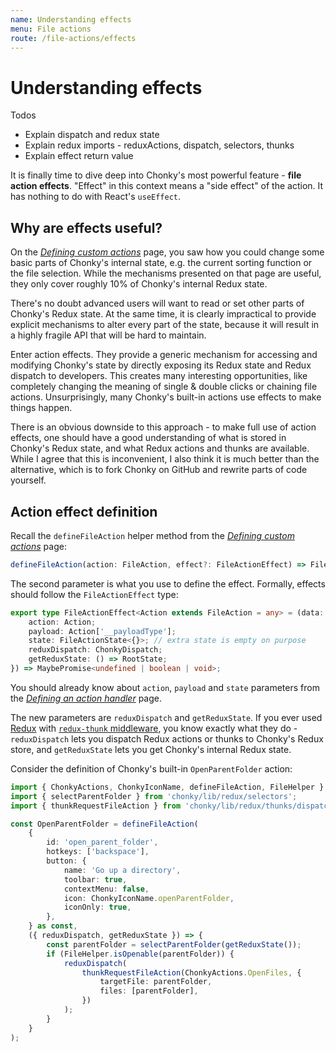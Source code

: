 ```yaml
---
name: Understanding effects
menu: File actions
route: /file-actions/effects
---
```


# Understanding effects

Todos

-   Explain dispatch and redux state
-   Explain redux imports - reduxActions, dispatch, selectors, thunks
-   Explain effect return value

It is finally time to dive deep into Chonky's most powerful feature - **file action
effects**. "Effect" in this context means a "side effect" of the action. It has nothing
to do with React's `useEffect`.

## Why are effects useful?

On the [_Defining custom actions_][custom-actions] page, you saw how you could change
some basic parts of Chonky's internal state, e.g. the current sorting function or
the file selection. While the mechanisms presented on that page are useful, they only
cover roughly 10% of Chonky's internal Redux state.

There's no doubt advanced users will want to read or set other parts of Chonky's Redux
state. At the same time, it is clearly impractical to provide explicit mechanisms to
alter every part of the state, because it will result in a highly fragile API that
will be hard to maintain.

Enter action effects. They provide a generic mechanism for accessing and modifying
Chonky's state by directly exposing its Redux state and Redux dispatch to developers.
This creates many interesting opportunities, like completely changing the meaning of
single & double clicks or chaining file actions. Unsurprisingly, many Chonky's built-in
actions use effects to make things happen.

There is an obvious downside to this approach - to make full use of action effects, one
should have a good understanding of what is stored in Chonky's Redux state, and what
Redux actions and thunks are available. While I agree that this is inconvenient, I also
think it is much better than the alternative, which is to fork Chonky on GitHub and
rewrite parts of code yourself.

## Action effect definition

Recall the `defineFileAction` helper method from the [_Defining custom
actions_][custom-actions] page:

```ts
defineFileAction(action: FileAction, effect?: FileActionEffect) => FileAction;
```

The second parameter is what you use to define the effect. Formally, effects should
follow the `FileActionEffect` type:

```ts
export type FileActionEffect<Action extends FileAction = any> = (data: {
    action: Action;
    payload: Action['__payloadType'];
    state: FileActionState<{}>; // extra state is empty on purpose
    reduxDispatch: ChonkyDispatch;
    getReduxState: () => RootState;
}) => MaybePromise<undefined | boolean | void>;
```

You should already know about `action`, `payload` and `state` parameters from the
[_Defining an action handler_][handler] page.

The new parameters are `reduxDispatch` and `getReduxState`. If you ever used
[Redux][redux] with [`redux-thunk` middleware][redux-thunk], you know exactly what they
do - `reduxDispatch` lets you dispatch Redux actions or thunks to Chonky's Redux
store, and `getReduxState` lets you get Chonky's internal Redux state.

Consider the definition of Chonky's built-in `OpenParentFolder` action:

```ts
import { ChonkyActions, ChonkyIconName, defineFileAction, FileHelper } from 'chonky';
import { selectParentFolder } from 'chonky/lib/redux/selectors';
import { thunkRequestFileAction } from 'chonky/lib/redux/thunks/dispatchers.thunks';

const OpenParentFolder = defineFileAction(
    {
        id: 'open_parent_folder',
        hotkeys: ['backspace'],
        button: {
            name: 'Go up a directory',
            toolbar: true,
            contextMenu: false,
            icon: ChonkyIconName.openParentFolder,
            iconOnly: true,
        },
    } as const,
    ({ reduxDispatch, getReduxState }) => {
        const parentFolder = selectParentFolder(getReduxState());
        if (FileHelper.isOpenable(parentFolder)) {
            reduxDispatch(
                thunkRequestFileAction(ChonkyActions.OpenFiles, {
                    targetFile: parentFolder,
                    files: [parentFolder],
                })
            );
        }
    }
);
```

[custom-actions]: /file-actions/custom-actions
[handler]: /file-actions/action-handler
[redux]: https://github.com/reduxjs/redux-thunk
[redux-thunk]: https://github.com/reduxjs/redux-thunk
